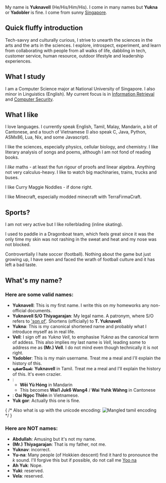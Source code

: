 ---
---

My name is **Yuknavell** (He/His/Him/His). I come in many names but **Yukna** or **Yadobler** is fine. I come from sunny [Singapore](https://en.wikipedia.org/wiki/Singapore).

## Quick fluffy introduction
Tech-savvy and culturally curious, I strive to unearth the sciences in the arts and the arts in the sciences. I explore, introspect, experiment, and learn from collaborating with people from all walks of life, dabbling in tech, customer service, human resource, outdoor lifestyle and leadership experiences.

## What I study
I am a Computer Science major at National University of Singapore. I also minor in Linguistics (English). My current focus is in [Information Retrieval](https://en.wikipedia.org/wiki/Information_retrieval) and [Computer Security](https://en.wikipedia.org/wiki/Computer_security).

## What I like
I love languages. I currently speak English, Tamil, Malay, Mandarin, a bit of Cantonese, and a touch of Vietnamese (I also speak C, Java, Python, ASMx86, Lua, Nix, and some Javascript).


I like the sciences, especially physics, cellular biology, and chemistry. I like literary analysis of songs and poems, although I am not fond of reading books.

 
I _like_ maths - at least the fun rigour of proofs and linear algebra. Anything not very calculus-heavy. I like to watch big machinaries, trains, trucks and buses. 

I like Curry Maggie Noddles - if done right. 


I like Minecraft, especially modded minecraft with TerraFirmaCraft.


## Sports?
I am not very active but I like rollerblading (inline skating). 

I used to paddle in a Dragonboat team, which feels great since it was the only time my skin was not rashing in the sweat and heat and my nose was not blocked.

Controvertially I hate soccer (football). Nothing about the game but just growing up, I have seen and faced the wrath of football culture and it has left a bad taste. 

## What's my name?
### Here are some valid names:
- **Yuknavell**: This is my first name. I write this on my homeworks any non-official documents.
- **Yuknavell S&#47;O Thiyagarajan**: My legal name. A patronym, where S&#47;O refers to ['son of'](https://en.wikipedia.org/wiki/Indian_Singaporeans#Naming_conventions). Shortens (officially) to **T. Yuknavell**.
- **Yukna**: This is my canonical shortened name and probably what I introduce myself as in real life.
- **Vell**: I sign off as _Yukna Vell_, to emphasise _Yukna_ as the canonical term of addess. This also implies my last name is _Vell_, leading some to address me as **(Mr.) Vell**. I do not mind even though technically it is not right.
- **Yadobler**: This is my main username. Treat me a meal and I'll explain the history of this.
- **யுக்னவேல்**: **Yuknavell** in Tamil. Treat me a meal and I'll explain the history of this. It's even crazier.
- **<Furigana hanzi="威玉弘" jyutping="wēi yù hóng" />**: 
    - **Wēi Yù Hóng** in Mandarin
    - This becomes **Wai1 Juk6 Wang4** / **Wai Yuhk Wàhng** in Cantonese
- **<Furigana hanzi="威玉天" jyutping="Oai Ngọc Thiên" />**: **Oai Ngọc Thiên** in Vietnamese. 
- **Yuk gor**: Actually this one is fine.

{ /* Also what is up with the unicode encoding:  ![Mangled tamil encoding]('../assets/tamilname_mangled.png') */ }

### Here are **NOT** names:
- **Abdullah**: Amusing but it's not my name.
- **(Mr.) Thiyagarajan**: That is my father, not me.
- **Yuknav**: incorrect.
- **Yu-na**: Many people (of Hokkien descent) find it hard to pronounce the _k_ sound. I'll forgive this but if possible, do not call me [Yoo na](https://en.wikipedia.org/wiki/Im_Yoon-ah)
- **Ah Yuk**: Nope.
- **Yuki**: reserved.
- **Vela**: reserved.
